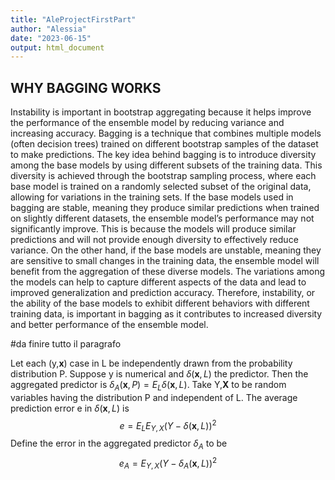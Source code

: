 ```yaml
---
title: "AleProjectFirstPart"
author: "Alessia"
date: "2023-06-15"
output: html_document
---
```


## WHY BAGGING WORKS

Instability is important in bootstrap aggregating because it helps improve the performance of the ensemble model by reducing variance and increasing accuracy. Bagging is a technique that combines multiple models (often decision trees) trained on different bootstrap samples of the dataset to make predictions. The key idea behind bagging is to introduce diversity among the base models by using different subsets of the training data. This diversity is achieved through the bootstrap sampling process, where each base model is trained on a randomly selected subset of the original data, allowing for variations in the training sets. If the base models used in bagging are stable, meaning they produce similar predictions when trained on slightly different datasets, the ensemble model's performance may not significantly improve. This is because the models will produce similar predictions and will not provide enough diversity to effectively reduce variance. On the other hand, if the base models are unstable, meaning they are sensitive to small changes in the training data, the ensemble model will benefit from the aggregation of these diverse models. The variations among the models can help to capture different aspects of the data and lead to improved generalization and prediction accuracy. Therefore, instability, or the ability of the base models to exhibit different behaviors with different training data, is important in bagging as it contributes to increased diversity and better performance of the ensemble model.

#da finire tutto il paragrafo

Let each (y,**x**) case in L be independently drawn from the probability distribution P. Suppose y is numerical and $\delta(\mathbf{x},L)$ the predictor. Then the aggregated predictor is $\delta_A(\mathbf{x},P)=E_L\delta(\mathbf{x},L)$. Take Y,**X** to be random variables having the distribution P and independent of L. The average prediction error e in $\delta(\mathbf{x},L)$ is
$$e= E_LE_{Y,X}(Y-\delta(\mathbf{x},L))^2$$
Define the error in the aggregated predictor $\delta_A$ to be
$$e_A= E_{Y,X}(Y-\delta_A(\mathbf{x},L))^2$$